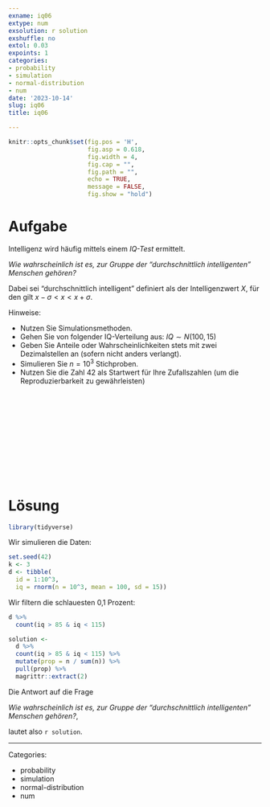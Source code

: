 ```yaml
---
exname: iq06
extype: num
exsolution: r solution
exshuffle: no
extol: 0.03
expoints: 1
categories:
- probability
- simulation
- normal-distribution
- num
date: '2023-10-14'
slug: iq06
title: iq06

---
```








```r
knitr::opts_chunk$set(fig.pos = 'H',
                      fig.asp = 0.618,
                      fig.width = 4,
                      fig.cap = "", 
                      fig.path = "",
                      echo = TRUE, 
                      message = FALSE,
                      fig.show = "hold")
```







# Aufgabe

Intelligenz wird häufig mittels einem *IQ-Test* ermittelt.

*Wie wahrscheinlich ist es, zur Gruppe der "durchschnittlich intelligenten" Menschen gehören?*

Dabei sei "durchschnittlich intelligent" definiert als der Intelligenzwert $X$, für den gilt $x-\sigma < x < x + \sigma$.



Hinweise:

- Nutzen Sie Simulationsmethoden.
- Gehen Sie von folgender IQ-Verteilung aus: $IQ \sim N(100,15)$
- Geben Sie Anteile oder Wahrscheinlichkeiten stets mit zwei Dezimalstellen an (sofern nicht anders verlangt).
- Simulieren Sie $n=10^3$ Stichproben.
- Nutzen Sie die Zahl 42 als Startwert für Ihre Zufallszahlen (um die Reproduzierbarkeit zu gewährleisten)


</br>
</br>
</br>
</br>
</br>
</br>
</br>
</br>
</br>
</br>

# Lösung


```r
library(tidyverse)
```

Wir simulieren die Daten:

```r
set.seed(42)
k <- 3
d <- tibble(
  id = 1:10^3,
  iq = rnorm(n = 10^3, mean = 100, sd = 15))
```


Wir filtern die schlauesten 0,1 Prozent:



```r
d %>% 
  count(iq > 85 & iq < 115) 
```





```r
solution <- 
  d %>% 
  count(iq > 85 & iq < 115) %>% 
  mutate(prop = n / sum(n)) %>% 
  pull(prop) %>% 
  magrittr::extract(2)
```


Die Antwort auf die Frage 

*Wie wahrscheinlich ist es, zur Gruppe der "durchschnittlich intelligenten" Menschen gehören?*,


lautet also `r solution`.




---

Categories: 

- probability
- simulation
- normal-distribution
- num

